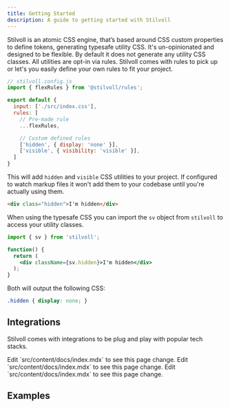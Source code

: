 ```yaml
---
title: Getting Started
description: A guide to getting started with Stilvoll
---
```



Stilvoll is an atomic CSS engine, that’s based around CSS custom properties to define tokens, generating typesafe utility CSS. It's un-opinionated and designed to be flexible. By default it does not generate any utility CSS classes. All utilities are opt-in via rules. Stilvoll comes with rules to pick up or let's you easily define your own rules to fit your project.

```js
// stilvoll.config.js
import { flexRules } from '@stilvoll/rules';

export default {
  input: ['./src/index.css'],
  rules: [
    // Pre-made rule
    ...flexRules,

    // Custom defined rules
    ['hidden', { display: 'none' }],
    ['visible', { visibility: 'visible' }],
  ]
}
```

This will add `hidden` and `visible` CSS utilities to your project. If configured to watch markup files it won't add them to your codebase until you're actually using them.

```html
<div class="hidden">I'm hidden</div>
```

When using the typesafe CSS you can import the `sv` object from `stilvoll` to access your utility classes.

```jsx
import { sv } from 'stilvoll';

function() {
  return (
    <div className={sv.hidden}>I'm hidden</div>
  );
}
```

Both will output the following CSS:

```css
.hidden { display: none; }
```
## Integrations

Stilvoll comes with integrations to be plug and play with popular tech stacks.


<CardGrid>
	<Card title="Vite Plugin" icon="pencil">
		Edit `src/content/docs/index.mdx` to see this page change.
	</Card>
  <Card title="PostCSS Plugin" icon="pencil">
		Edit `src/content/docs/index.mdx` to see this page change.
	</Card>
  <Card title="CLI" icon="pencil">
		Edit `src/content/docs/index.mdx` to see this page change.
	</Card>
</CardGrid>

## Examples
